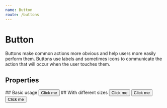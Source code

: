 ```yaml
---
name: Button 
route: /buttons
---
```



# Button

Buttons make common actions more obvious and help users more easily perform them. Buttons use labels and sometimes icons to communicate the action that will occur when the user touches them.

## Properties
<Props of={Button} />
## Basic usage
<Playground>
  <Button>Click me</Button>
</Playground>
## With different sizes
<Playground>
  <Button scale="small">Click me</Button>
  <Button scale="normal">Click me</Button>
  <Button scale="big">Click me</Button>
</Playground>